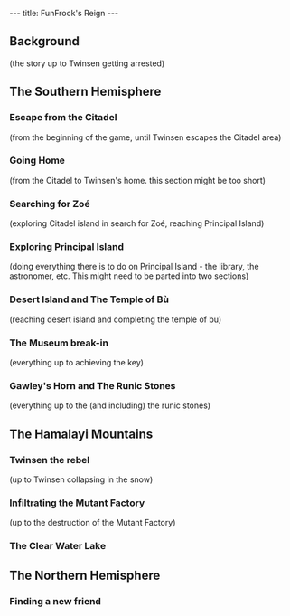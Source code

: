 ---
title: FunFrock's Reign
---

{{Quote|
Quote=Meanwhile, a young [[quetch]] named [[Twinsen]] has been having strange dreams...|
Character='''Relentless: Twinsen's Adventure''' introduction}}

==Background==
(the story up to Twinsen getting arrested)

==The Southern Hemisphere==

===Escape from the Citadel===
(from the beginning of the game, until Twinsen escapes the Citadel area)

===Going Home===
(from the Citadel to Twinsen's home. this section might be too short)

===Searching for Zoé===
(exploring Citadel island in search for Zoé, reaching Principal Island)

===Exploring Principal Island===
(doing everything there is to do on Principal Island - the library, the astronomer, etc. This might need to be parted into two sections)

===Desert Island and The Temple of Bù===
(reaching desert island and completing the temple of bu)

===The Museum break-in===
(everything up to achieving the key)

===Gawley's Horn and The Runic Stones===
(everything up to the (and including) the runic stones)

==The Hamalayi Mountains==

===Twinsen the rebel===
(up to Twinsen collapsing in the snow)

===Infiltrating the Mutant Factory===
(up to the destruction of the Mutant Factory)

===The Clear Water Lake===


==The Northern Hemisphere==

===Finding a new friend===


{{stub}}